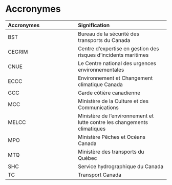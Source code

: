 # Accronymes

<!-- Faire une base de données -->

| Accronymes | Signification |
| :--------- | :------------ |
| BST | Bureau de la sécurité des transports du Canada |
| CEGRIM | Centre d'expertise en gestion des risques d'incidents maritimes |
| CNUE | Le Centre national des urgences environnementales |
| ECCC | Environnement et Changement climatique Canada |
| GCC | Garde côtière canadienne |
| MCC | Ministère de la Culture et des Communications |
| MELCC | Ministère de l'environnement et lutte contre les changements climatiques |
| MPO | Ministère Pêches et Océans Canada |
| MTQ | Ministère des transports du Québec |
| SHC | Service hydrographique du Canada |
| TC | Transport Canada |
